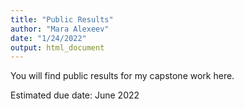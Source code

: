 ```yaml
---
title: "Public Results"
author: "Mara Alexeev"
date: "1/24/2022"
output: html_document
---
```


You will find public results for my capstone work here. 

Estimated due date: June 2022
